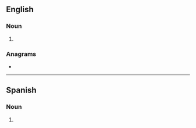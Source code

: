 {{also|senoras|Señoras}}
==English==

===Noun===
{{head|en|noun form}}

# {{plural of|señora|lang=en}}

===Anagrams===
* {{anagrams|en|a=aenorss|Reasons|Seranos|reasons}}

----

==Spanish==

===Noun===
{{head|es|noun form|g=f-p}}

# {{plural of|señora|lang=es}}
